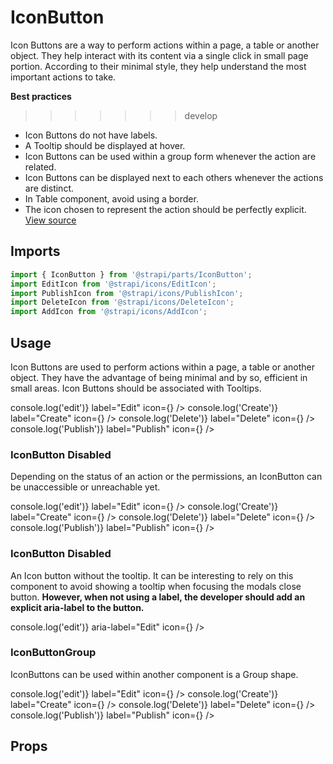 <!--- IconButton.stories.mdx --->


<Meta title="Design System/Components/IconButton" component={IconButton} />

# IconButton

Icon Buttons are a way to perform actions within a page, a table or another object. They help interact with its content via a single click in small page portion. According to their minimal style, they help understand the most important actions to take.

**Best practices**

> > > > > > > develop

- Icon Buttons do not have labels.
- A Tooltip should be displayed at hover.
- Icon Buttons can be used within a group form whenever the action are related.
- Icon Buttons can be displayed next to each others whenever the actions are distinct.
- In Table component, avoid using a border.
- The icon chosen to represent the action should be perfectly explicit.
  [View source](https://github.com/strapi/parts/tree/develop/packages/strapi-parts/src/IconButton)

## Imports

```js
import { IconButton } from '@strapi/parts/IconButton';
import EditIcon from '@strapi/icons/EditIcon';
import PublishIcon from '@strapi/icons/PublishIcon';
import DeleteIcon from '@strapi/icons/DeleteIcon';
import AddIcon from '@strapi/icons/AddIcon';
```

## Usage

Icon Buttons are used to perform actions within a page, a table or another object. They have the advantage of being minimal and by so, efficient in small areas. Icon Buttons should be associated with Tooltips.

<Canvas>
  <Story name="base">
    <Box padding={7}>
      <Row>
        <IconButton onClick={() => console.log('edit')} label="Edit" icon={<EditIcon />} />
        <IconButton onClick={() => console.log('Create')} label="Create" icon={<AddIcon />} />
        <IconButton onClick={() => console.log('Delete')} label="Delete" icon={<DeleteIcon />} />
        <IconButton onClick={() => console.log('Publish')} label="Publish" icon={<PublishIcon />} />
      </Row>
    </Box>
  </Story>
</Canvas>

### IconButton Disabled

Depending on the status of an action or the permissions, an IconButton can be unaccessible or unreachable yet.

<Canvas>
  <Story name="disabled">
    <Box padding={7}>
      <Row>
        <IconButton disabled onClick={() => console.log('edit')} label="Edit" icon={<EditIcon />} />
        <IconButton disabled onClick={() => console.log('Create')} label="Create" icon={<AddIcon />} />
        <IconButton disabled onClick={() => console.log('Delete')} label="Delete" icon={<DeleteIcon />} />
        <IconButton disabled onClick={() => console.log('Publish')} label="Publish" icon={<PublishIcon />} />
      </Row>
    </Box>
  </Story>
</Canvas>

### IconButton Disabled

An Icon button without the tooltip. It can be interesting to rely on this component to avoid showing a tooltip when focusing the modals close button. **However, when not using a label, the developer should add an explicit aria-label to the button.**

<Canvas>
  <Story name="without tooltip">
    <Box padding={7}>
      <IconButton onClick={() => console.log('edit')} aria-label="Edit" icon={<EditIcon />} />
    </Box>
  </Story>
</Canvas>

### IconButtonGroup

IconButtons can be used within another component is a Group shape.

<Canvas>
  <Story name="group">
    <Box padding={7}>
      <IconButtonGroup>
        <IconButton onClick={() => console.log('edit')} label="Edit" icon={<EditIcon />} />
        <IconButton onClick={() => console.log('Create')} label="Create" icon={<AddIcon />} />
        <IconButton onClick={() => console.log('Delete')} label="Delete" icon={<DeleteIcon />} />
        <IconButton onClick={() => console.log('Publish')} label="Publish" icon={<PublishIcon />} />
      </IconButtonGroup>
    </Box>
  </Story>
</Canvas>

## Props

<ArgsTable of={IconButton} />
